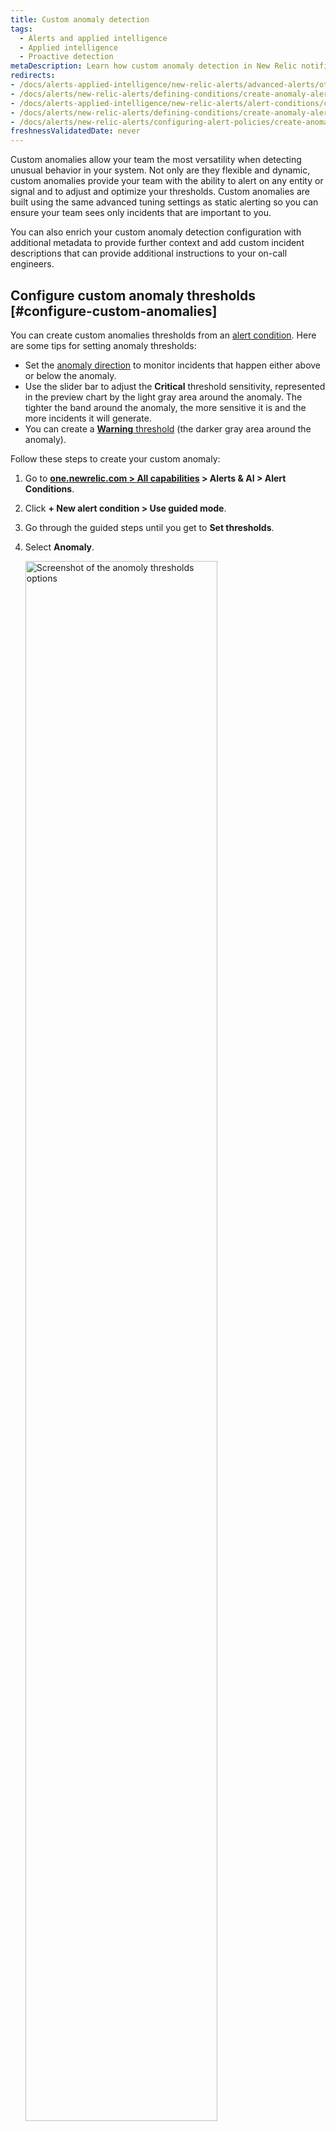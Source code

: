 ```yaml
---
title: Custom anomaly detection
tags:
  - Alerts and applied intelligence
  - Applied intelligence
  - Proactive detection
metaDescription: Learn how custom anomaly detection in New Relic notifies you of unusual app behavior. 
redirects: 
- /docs/alerts-applied-intelligence/new-relic-alerts/advanced-alerts/other-condition-types/create-anomaly-alert-conditions
- /docs/alerts/new-relic-alerts/defining-conditions/create-anomaly-alert-conditions
- /docs/alerts-applied-intelligence/new-relic-alerts/alert-conditions/create-anomaly-alert-conditions
- /docs/alerts/new-relic-alerts/defining-conditions/create-anomaly-alert-conditions
- /docs/alerts/new-relic-alerts/configuring-alert-policies/create-anomaly-alert-conditions/
freshnessValidatedDate: never
---
```







Custom anomalies allow your team the most versatility when detecting unusual behavior in your system. Not only are they flexible and dynamic, custom anomalies provide your team with the ability to alert on any entity or signal and to adjust and optimize your thresholds. Custom anomalies are built using the same advanced tuning settings as static alerting so you can ensure your team sees only incidents that are important to you.

You can also enrich your custom anomaly detection configuration with additional metadata to provide further context and add custom incident descriptions that can provide additional instructions to your on-call engineers.

## Configure custom anomaly thresholds [#configure-custom-anomalies]

You can create custom anomalies thresholds from an [alert condition](/docs/alerts-applied-intelligence/new-relic-alerts/alert-conditions/create-nrql-alert-conditions/). Here are some tips for setting anomaly thresholds:

* Set the [anomaly direction](#anomaly-direction) to monitor incidents that happen either above or below the anomaly.
* Use the slider bar to adjust the  <DoNotTranslate>**Critical**</DoNotTranslate> threshold sensitivity, represented in the preview chart by the light gray area around the anomaly. The tighter the band around the anomaly, the more sensitive it is and the more incidents it will generate. 
* You can create a [<DoNotTranslate>**Warning**</DoNotTranslate> threshold](/docs/alerts-applied-intelligence/new-relic-alerts/advanced-alerts/advanced-techniques/set-thresholds-alert-condition/#threshold-levels) (the darker gray area around the anomaly).


Follow these steps to create your custom anomaly:

1. Go to <DoNotTranslate>**[one.newrelic.com > All capabilities](https://one.newrelic.com/all-capabilities) > Alerts & AI > Alert Conditions**</DoNotTranslate>. 

2. Click <DoNotTranslate>**+ New alert condition > Use guided mode**</DoNotTranslate>.

3. Go through the guided steps until you get to <DoNotTranslate>**Set thresholds**</DoNotTranslate>.

4. Select <DoNotTranslate>**Anomaly**</DoNotTranslate>.

    <img
      width="80%;"
      title="Set anomoly thresholds"
      alt="Screenshot of the anomoly thresholds options"
      src={alertsTryAnomalyThresholds}
/>

5. Configure the settings for one or more thresholds. Anomaly detection makes a prediction on what the next data point will be based on prior activity. The threshold value for custom anomaly detection is the number of standard deviations your signal value is away from the value that was predicted.

  To configure the threshold, you'll need to:

    * Set the 'threshold direction' to either upper, lower, or both. This means that we'll only create an incident if the signal value (the output of the query) is above the predicted value, below the predicted value, or either, respectively.

    This field dictates how many of the data points during a specified time period must be outside of the threshold. The options are <DoNotTranslate>**for at least**</DoNotTranslate> and <DoNotTranslate>**at least once in**</DoNotTranslate>. Selecting <DoNotTranslate>**for at least**</DoNotTranslate> means that ALL of your signal's data points must be outside of the threshold for the specified time period before an incident is opened. The inverse must be true to close the incident. The <DoNotTranslate>**at least once in**</DoNotTranslate> option simply means that as soon as any of your signal's data points are outside of the threshold, an incident will open. With this option, the time duration is not relevant for determining when to open an incident. However, it's relevant for closing incidents. All of your signal's data points must be within the threshold for the specified period of time

    * Set the 'threshold duration'. Think of this as how long the signal value must remain outside the threshold before an incident is opened.   Conversely, it's also how long a signal must be within the threshold for an incident to be closed. 

    This field answers to the time period mentioned above. It's how long the signal exceeds the threshold being defined. This is the actual threshold duration.

    * Set the 'threshold level'. For custom anomaly detection, this is the number of standard deviations the signal's data point is from the value that we predicted it would be.

6. Add the details of the alert condition and click <DoNotTranslate>**Save condition**</DoNotTranslate>.


## Setting thresholds for multi-signal conditions (faceted queries) [#faceted-queries]

Depending on how you defined your query in step 1, the alert condition may be monitoring many signals, not just one. When working with NRQL, these queries use the [`FACET` clause](/docs/query-your-data/nrql-new-relic-query-language/get-started/nrql-syntax-clauses-functions/#sel-facet). The maximum number of signals that one alert condition can monitor is 5,000. The threshold settings that you specify apply the same to all signals being monitored by this condition. Each signal is individually monitored and evaluated, but the settings apply consistently to all signals.
We'll only show a maximum of 500 signals on the preview chart. But, we don't show the predicted signal and threshold bands when there is more than one signal shown on the chart. To show that information while determining the ideal threshold value, select one of the time series signals from the legend to filter the chart down a single time series.


## Anomaly direction: select upper or lower ranges [#anomaly-direction]

You can choose whether you want the condition to look for behavior that goes above the predicted value ("upper") or that goes below the predicted value ("lower"), or that goes either above or below. You choose these with the prediction direction selector.

Example use cases for this:
* You might use the Upper setting for a data source like error rate, because you generally are only concerned if it goes up, and aren't concerned if it goes down.
* You might use the Lower setting for a data source like throughput, because sudden upward fluctuations are quite common, but a large sudden downswing would indicate a problem.

Here are examples of how large fluctuations in your data would be treated under the different anomaly direction settings. The red areas represent incidents.

<img
  title="A screenshot of anomaly details in the New Relic UI"
  alt="A screenshot demonstrating how to select upper and lower ranges for anomalies"
  src={alertsAnomaliesSetUpperandLowerRanges}
/>

## Rules governing calculation of the predicted value [#anomaly-rules]

The algorithm for calculating the prediction is mathematically complex. Here are some of the major rules governing its predictive abilities:

* <DoNotTranslate>**Age of data**</DoNotTranslate> On initial creation, the prediction is calculated using between 1 to 4 weeks of data, depending on data availability and prediction type. After its creation, the algorithm takes into account ongoing data fluctuations over a long time period, although greater weight is given to more recent data. For data that has only existed for a short time, the predicted value will likely fluctuate a good deal and not be very accurate. This is because there isn't enough data to determine its usual values and behavior. The more history the data has, the more accurate the prediction and thresholds will become.
* <DoNotTranslate>**Consistency of data**</DoNotTranslate> For metric values that remain in a consistent range or that trend slowly and steadily, their more predictable behavior means that their thresholds will become tighter around the prediction. Data that is more varied and unpredictable will have looser (wider) thresholds.
* <DoNotTranslate>**Regular fluctuations**</DoNotTranslate> For shorter-than-one-week cyclical fluctuations (such as weekly Wednesday 1pm deployments or nightly reports), the prediction algorithm looks for these cyclical fluctuations and attempts to adjust to them.


